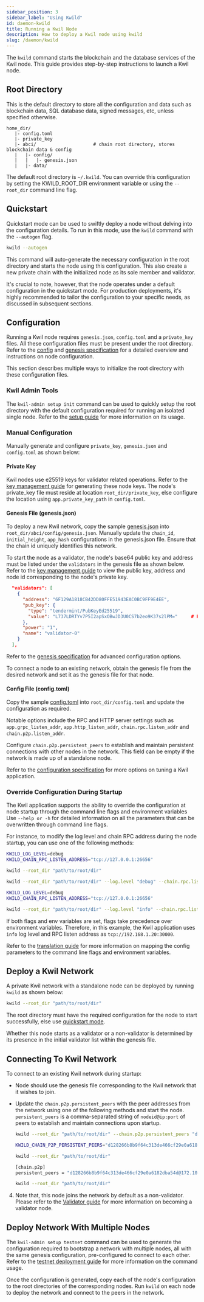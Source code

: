 ```yaml
---
sidebar_position: 3
sidebar_label: "Using Kwild"
id: daemon-kwild
title: Running a Kwil Node
description: How to deploy a Kwil node using kwild
slug: /daemon/kwild
---
```


The `kwild` command starts the blockchain and the database services of the Kwil node. This guide provides step-by-step instructions to launch a Kwil node.

## Root Directory

This is the default directory to store all the configuration and data such as blockchain data, SQL database data, signed messages, etc, unless specified otherwise.

```
home_dir/
   |- config.toml
   |- private_key         
   |- abci/                     # chain root directory, stores blockchain data & config
   |   |- config/
   |   |   |- genesis.json   
   |   |- data/ 
```

The default root directory is `~/.kwild`. You can override this configuration by setting the KWILD_ROOT_DIR environment variable or using the `--root_dir` command line flag.

## Quickstart

Quickstart mode can be used to swiftly deploy a node without delving into the configuration details.  To run in this mode, use the `kwild` command with the `--autogen` flag.

```bash
kwild --autogen
```
This command will auto-generate the necessary configuration in the root directory and starts the node using this configuration. This also create a new private chain with the initialized node as its sole member and validator. 

It's crucial to note, however, that the node operates under a default configuration in the quickstart mode. For production deployments, it's highly recommended to tailor the configuration to your specific needs, as discussed in subsequent sections. 

## Configuration

Running a Kwil node requires `genesis.json`, `config.toml` and a `private_key` files. All these configuration files must be present under the root directory. Refer to the [config](./config/settings) and [genesis specification](./config/genesis) for a detailed overview and instructions on node configuration.

This section describes multiple ways to initialize the root directory with these configuration files.

### Kwil Admin Tools

The `kwil-admin setup init` command can be used to quickly setup the root directory with the default configuration required for running an isolated single node. Refer to the [setup guide](./../admin/setup#quick-setup-of-a-single-kwil-node) for more information on its usage.

### Manual Configuration

Manually generate and configure `private_key`, `genesis.json` and `config.toml` as shown below:

#### Private Key

Kwil nodes use e25519 keys for validator related operations. Refer to the [key management guide](./../admin/keys#generation) for generating these node keys. The node's private_key file must reside at location `root_dir/private_key`, else configure the location using `app.private_key_path` in `config.toml`.

#### Genesis File (genesis.json)

To deploy a new Kwil network, copy the sample [genesis.json](./config/genesis#complete-genesis-configuration) into `root_dir/abci/config/genesis.json`. Manually update the `chain_id`, `initial_height`, `app_hash` configurations in the genesis.json file. Ensure that the chain id uniquely identifies this network. 

To start the node as a validator, the node's base64 public key and address must be listed under the `validators` in the genesis file as shown below. Refer to the [key management guide](./../admin/keys#key-information) to view the public key, address and node id corresponding to the node's private key.

```json title="Genesis Validators"
  "validators": [
    {
      "address": "6F129A1818CB42DD80FFE51943EAC0BC9FF9E4EE",        
      "pub_key": {
        "type": "tendermint/PubKeyEd25519",
        "value": "L737LDRTYv7P5I2apSxOBwJD3U0CS7b2eo9K37s2lPM="     # Base64 encoded
      },
      "power": "1",
      "name": "validator-0"
    }
  ],
```

Refer to the [genesis specification](./config/genesis#advanced-configurations) for advanced configuration options.

To connect a node to an existing network, obtain the genesis file from the desired network and set it as the genesis file for that node.

#### Config File (config.toml)

Copy the sample [config.toml](./config/settings#sample-configtoml) into `root_dir/config.toml` and update the configuration as required. 

Notable options include the RPC and HTTP server settings such as `app.grpc_listen_addr`, `app.http_listen_addr`, `chain.rpc.listen_addr` and `chain.p2p.listen_addr`.

Configure `chain.p2p.persistent_peers` to establish and maintain persistent connections with other nodes in the network. This field can be empty if the network is made up of a standalone node. 

Refer to the [configuration specification](./config/settings) for more options on tuning a Kwil application.

### Override Configuration During Startup

The Kwil application supports the ability to override the configuration at node startup through the command line flags and environment variables
Use `--help or -h` for detailed information on all the parameters that can be overwritten through command line flags. 

For instance, to modify the log level and chain RPC address during the node startup, you can use one of the following methods:

```bash title="Environment variable"
KWILD_LOG_LEVEL=debug
KWILD_CHAIN_RPC_LISTEN_ADDRESS="tcp://127.0.0.1:26656"

kwild --root_dir "path/to/root/dir"
```

```bash title="Command line flags"
kwild --root_dir "path/to/root/dir" --log.level "debug" --chain.rpc.listen_addr "tcp://127.0.0.1:26656"
```

```bash title="Both environment and command line flags"
KWILD_LOG_LEVEL=debug
KWILD_CHAIN_RPC_LISTEN_ADDRESS="tcp://127.0.0.1:26656"

kwild --root_dir "path/to/root/dir" --log.level "info" --chain.rpc.listen_addr "tcp://192.168.1.20:30000"
```
If both flags and env variables are set, flags take precedence over environment variables. Therefore, in this example, the Kwil application uses `info` log level and RPC listen address as `tcp://192.168.1.20:30000`.

Refer to the [translation guide](./config/settings#config-override) for more information on mapping the config parameters to the command line flags and environment variables.


## Deploy a Kwil Network

A private Kwil network with a standalone node can be deployed by running `kwild` as shown below:

```bash
kwild --root_dir "path/to/root/dir"
```
The root directory must have the required configuration for the node to start successfully, else use [quickstart mode](./kwild#quickstart). 

Whether this node starts as a validator or a non-validator is determined by its presence in the initial validator list within the genesis file.


## Connecting To Kwil Network

To connect to an existing Kwil network during startup:
- Node should use the genesis file corresponding to the Kwil network that it wishes to join.
- Update the `chain.p2p.persistent_peers` with the peer addresses from the network using one of the following methods and start the node. `persistent_peers` is a comma-separated string of `nodeid@ip:port` of peers to establish and maintain connections upon startup.

  ```bash title="Command line flag:  --chain.p2p.persistent_peers"
  kwild --root_dir "path/to/root/dir" --chain.p2p.persistent_peers "d128266b8b9f64c313de466cf29e0a6182dba54d@172.10.100.2:26656,9440f4a8059cf7ff31454973c4f9c68de65fe526@172.10.100.3:26656"
  ```

  ```bash title="Environment variable:  KWILD_CHAIN_P2P_PERSISTENT_PEERS"
  KWILD_CHAIN_P2P_PERSISTENT_PEERS="d128266b8b9f64c313de466cf29e0a6182dba54d@172.10.100.2:26656,9440f4a8059cf7ff31454973c4f9c68de65fe526@172.10.100.3:26656"

  kwild --root_dir "path/to/root/dir"
  ```    

  ```bash title="persistent_peers option in config.toml"
  [chain.p2p]
  persistent_peers = "d128266b8b9f64c313de466cf29e0a6182dba54d@172.10.100.2:26656,9440f4a8059cf7ff31454973c4f9c68de65fe526@172.10.100.3:26656"

  kwild --root_dir "path/to/root/dir"
  ```

4. Note that, this node joins the network by default as a non-validator. Please refer to the [Validator guide](./validator#federated-consensus-based-join-process) for more information on becoming a validator node. 


## Deploy Network With Multiple Nodes

The `kwil-admin setup testnet` command can be used to generate the configuration required to bootstrap a network with multiple nodes, all with the same genesis configuration, pre-configured to connect to each other. Refer to the [testnet deployment guide](./../admin/setup#creating-a-new-test-network-of-several-nodes) for more information on the command usage. 

Once the configuration is generated, copy each of the node's configuration to the root directories of the corresponding nodes. Run `kwild` on each node to deploy the network and connect to the peers in the network.